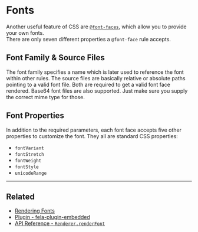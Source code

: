 # Fonts

Another useful feature of CSS are [`@font-faces`](https://developer.mozilla.org/de/docs/Web/CSS/@font-face), which allow you to provide your own fonts.<br />
There are only seven different properties a `@font-face` rule accepts.

## Font Family & Source Files

The font family specifies a name which is later used to reference the font within other rules. The source files are basically relative or absolute paths pointing to a valid font file. Both are required to get a valid font face rendered.
Base64 font files are also supported. Just make sure you supply the correct mime type for those.

## Font Properties

In addition to the required parameters, each font face accepts five other properties to customize the font. They all are standard CSS properties:

- `fontVariant`
- `fontStretch`
- `fontWeight`
- `fontStyle`
- `unicodeRange`

---

## Related

- [Rendering Fonts](basics/renderer#renderfont)
- [Plugin - fela-plugin-embedded](https://github.com/robinweser/fela/tree/master/packages/fela-plugin-embedded)
- [API Reference - `Renderer.renderFont` ](api/fela/renderer#renderfont)
